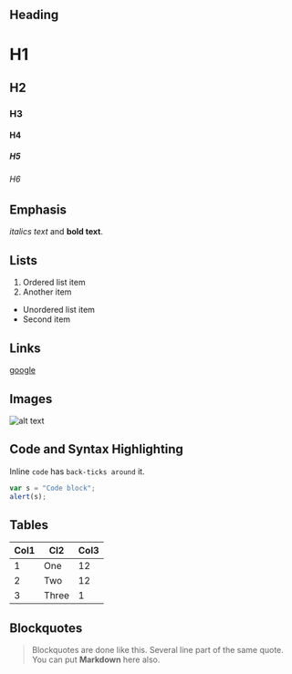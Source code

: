 ## Heading

# H1

## H2

### H3

#### H4

##### H5

###### H6

## Emphasis

_italics text_ and **bold text**.

## Lists

1. Ordered list item
2. Another item

- Unordered list item
- Second item

## Links

[google](https://www.google.com)

## Images

![alt text](https://source.unsplash.com/random "Random pic")

## Code and Syntax Highlighting

Inline `code` has `back-ticks around` it.

```javascript
var s = "Code block";
alert(s);
```

## Tables

| Col1 | Cl2   | Col3 |
| ---- | ----- | ---- |
| 1    | One   | 12   |
| 2    | Two   | 12   |
| 3    | Three | 1    |

## Blockquotes

> Blockquotes are done like this.
> Several line part of the same quote.
> You can put **Markdown** here also.
